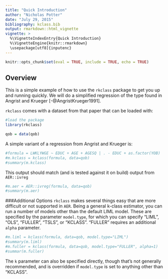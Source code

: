 ```yaml
---
title: "Quick Introduction"
author: "Nicholas Potter"
date: "July 29, 2015"
bibliography: kclass.bib
output: rmarkdown::html_vignette
vignette: >
  %\VignetteIndexEntry{Quick Introduction}
  %\VignetteEngine{knitr::rmarkdown}
  \usepackage[utf8]{inputenc}
---
```


```r
knitr::opts_chunk$set(eval = TRUE, include = TRUE, echo = TRUE)
```

## Overview

This is a simple example of how to use the `rkclass` package to get you up and running quickly. We will do a simplified regression of the type found in Angrist and Krueger [-@AngristKrueger1991].

`rkclass` comes with a dataset from that paper that can be loaded with:

```r
#load the package
library(rkclass)

qob = data(qob)
```

A simple variant of a regression from Angrist and Krueger is:

```r
#formula = LWKLYWGE ~ EDUC + AGE + AGESQ | . - EDUC + as.factor(YOB)
#m.kclass = kclass(formula, data=qob)
#summary(m.kclass)
```

This output should match (and is tested against it on build) output from `AER::ivreg`

```r
#m.aer = AER::ivreg(formula, data=qob)
#summary(m.aer)
```

###Additional Options
`rkclass` makes several things easy that are more difficult or not supported in `AER`. Being a general k-class estimator, you can run a number of models other than the default LIML model. These are specified by the parameter `model.type`, for which you can specify "LIML", "OLS", "FULLER", "TSLS", or "KCLASS". "FULLER" requires an additional `alpha` parameter.

```r
#m.liml = kclass(formula, data=qob, model.type="LIML")
#summary(m.liml)
#m.fuller = kclass(formula, data=qob, model.type="FULLER", alpha=1)
#summar(m.fuller)
```

The `k` parameter can also be specified directly, though that's not generally recommended, and is overridden if `model.type` is set to anything other than "KCLASS".
